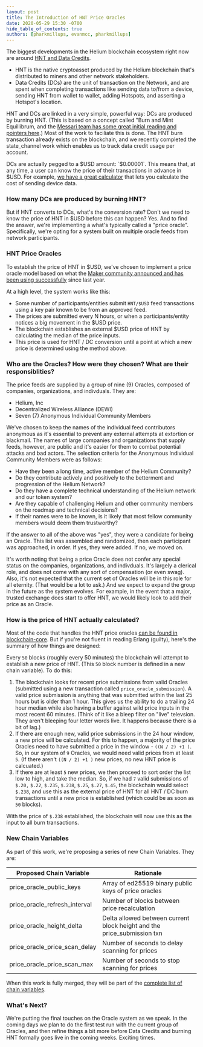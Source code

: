 ```yaml
---
layout: post
title: The Introduction of HNT Price Oracles
date: 2020-05-29 15:30 -0700
hide_table_of_contents: true
authors: [pharkmillups, evanmcc, pharkmillups]
---
```


The biggest developments in the Helium blockchain ecosystem right now are around
[HNT and Data Credits](https://developer.helium.com/blockchain/tokens).

<!--truncate-->

- HNT is the native cryptoasset produced by the Helium blockchain that's distributed to miners and
  other network stakeholders.
- Data Credits (DCs) are the unit of transaction on the Network, and are spent when completing
  transactions like sending data to/from a device, sending HNT from wallet to wallet, adding
  Hotspots, and asserting a Hotspot's location.

HNT and DCs are linked in a very simple, powerful way: DCs are produced by burning HNT. (This is
based on a concept called "Burn and Mint Equillibrum, and the
[Messari team has some great initial reading and pointers here](https://messari.io/article/burn-and-mint-equilibrium).)
Most of the work to faciliate this is done. The HNT burn transaction already exists on the
blockchain, and we recently completed the state_channel work which enables us to track data credit
usage per account.

DCs are actually pegged to a $USD amount: `$0.00001`. This means that, at any time, a user can know
the price of their transactions in advance in $USD. For example,
[we have a great calculator](https://www.helium.com/business) that lets you calculate the cost of
sending device data.

### How many DCs are produced by burning HNT?

But if HNT converts to DCs, what's the conversion rate? Don't we need to know the price of HNT in
$USD before this can happen? Yes. And to find the answer, we're implementing a what's typically
called a "price oracle". Specifically, we're opting for a system built on multiple oracle feeds from
network participants.

### HNT Price Oracles

To establish the price of HNT in $USD, we've chosen to implement a price oracle model based on what
the
[Maker community announced and has been using successfully](https://blog.makerdao.com/introducing-oracles-v2-and-defi-feeds/)
since last year.

At a high level, the system works like this:

- Some number of participants/entities submit `HNT/$USD` feed transactions using a key pair known to
  be from an approved feed.
- The prices are submitted every N hours, or when a participants/entity notices a big movement in
  the $USD price.
- The blockchain establishes an external $USD price of HNT by calculating the median of the price
  inputs.
- This price is used for HNT / DC conversion until a point at which a new price is determined using
  the method above.

### Who are the Oracles? How were they chosen? What are their responsiblities?

The price feeds are supplied by a group of nine (9) Oracles, composed of companies, organizations,
and indivduals. They are:

- Helium, Inc
- Decentralized Wireless Alliance (DEWI)
- Seven (7) Anonymous Individual Community Members

We've chosen to keep the names of the individual feed contributors anonymous as it's essential to
prevent any external attempts at extortion or blackmail. The names of large companies and
organizations that supply feeds, however, are public and it's easier for them to combat potential
attacks and bad actors. The selection criteria for the Anonymous Individual Community Members were
as follows:

- Have they been a long time, active member of the Helium Community?
- Do they contribute actively and positively to the betterment and progression of the Helium
  Network?
- Do they have a complete technical understanding of the Helium network and our token system?
- Are they capable of challenging Helium and other community members on the roadmap and technical
  decisions?
- If their names were to be known, is it likely that most fellow community members would deem them
  trustworthy?

If the answer to all of the above was "yes", they were a candidate for being an Oracle. This list
was assembled and randomized, then each participant was approached, in order. If yes, they were
added. If no, we moved on.

It's worth noting that being a price Oracle does not confer any special status on the companies,
organizations, and indivduals. It's largely a clerical role, and does not come with any sort of
compensation (or even swag). Also, it's not expected that the current set of Oracles will be in this
role for all eternity. (That would be a lot to ask.) And we expect to expand the group in the future
as the system evolves. For example, in the event that a major, trusted exchange does start to offer
HNT, we would likely look to add their price as an Oracle.

### How is the price of HNT actually calculated?

Most of the code that handles the HNT price oracles
[can be found in blockchain-core](https://github.com/helium/blockchain-core/pull/448). But if you're
not fluent in reading Erlang (guilty), here's the summary of how things are designed:

Every `50` blocks (roughly every 50 minutes) the blockchain will attempt to establish a new price of
HNT. (This `50` block number is defined in a new chain variable). To do this:

1. The blockchain looks for recent price submissions from valid Oracles (submitted using a new
   transaction called `price_oracle_submission`). A valid price submission is anything that was
   submitted within the last 25 hours but is older than 1 hour. This gives us the ability to do a
   trailing 24 hour median while also having a buffer against wild price inputs in the most recent
   60 minutes. (Think of it like a bleep filter on "live" televsion. They aren't bleeping four
   letter words live. It happens because there is a bit of lag.)
2. If there are enough new, valid price submissions in the 24 hour window, a new price will be
   calculated. For this to happen, a majority of the price Oracles need to have submitted a price in
   the window - `((N / 2) +1 )`. So, in our system of `9` Oracles, we would need valid prices from
   at least `5`. (If there aren't `((N / 2) +1 )` new prices, no new HNT price is calcuated.)
3. If there are at least `5` new prices, we then proceed to sort order the list low to high, and
   take the median. So, if we had `7` valid submissions of `$.20,` `$.22`, `$.235`, `$.238`, `$.25`,
   `$.27`, `$.45`, the blockchain would select `$.238`, and use this as the external price of HNT
   for all HNT / DC burn transactions until a new price is established (which could be as soon as
   `50` blocks).

With the price of `$.238` established, the blockchain will now use this as the input to all burn
transactions.

### New Chain Variables

As part of this work, we're proposing a series of new Chain Variables. They are:

| Proposed Chain Variable       | Rationale                                                               |
| ----------------------------- | ----------------------------------------------------------------------- |
| price_oracle_public_keys      | Array of ed25519 binary public keys of price oracles                    |
| price_oracle_refresh_interval | Number of blocks between price recalculation                            |
| price_oracle_height_delta     | Delta allowed between current block height and the price_submission txn |
| price_oracle_price_scan_delay | Number of seconds to delay scanning for prices                          |
| price_oracle_price_scan_max   | Number of seconds to stop scanning for prices                           |

When this work is fully merged, they will be part of the
[complete list of chain variables](https://github.com/helium/blockchain-core/blob/master/include/blockchain_vars.hrl).

### What's Next?

We're putting the final touches on the Oracle system as we speak. In the coming days we plan to do
the first test run with the current group of Oracles, and then refine things a bit more before Data
Credits and burning HNT formally goes live in the coming weeks. Exciting times.
